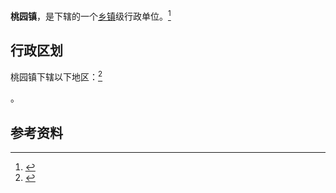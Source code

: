 {{中国乡级行政区|32/03/24/106/000}}

'''桃园镇'''，是{{PRC admin/fullname|32/03/24/106/000|3}}下辖的一个[[乡镇|乡镇]]级行政单位。<ref>{{PRC admin/ref sgc|{{PRC admin/parent|32/03/24/106/000}}}}</ref>

== 行政区划 ==

桃园镇下辖以下地区：<ref>{{PRC admin/ref sgc|32/03/24/106/000}}</ref>

{{PRC admin/children|32/03/24/106/000}}。

== 参考资料 ==

{{reflist}}

{{行政区划小作品}}
{{PRC admin/navcat|32/03/24/106/000}}